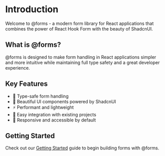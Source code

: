 # Introduction

Welcome to @forms - a modern form library for React applications that combines the power of React Hook Form with the beauty of ShadcnUI.

## What is @forms?

@forms is designed to make form handling in React applications simpler and more intuitive while maintaining full type safety and a great developer experience.

## Key Features

- 🎯 Type-safe form handling
- 🎨 Beautiful UI components powered by ShadcnUI
- ⚡ Performant and lightweight
- 🔄 Easy integration with existing projects
- 📱 Responsive and accessible by default

## Getting Started

Check out our [Getting Started](/getting-started) guide to begin building forms with @forms.
